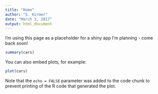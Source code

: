 ```yaml
---
title: "Home"
author: "S. Kirmer"
date: "March 3, 2017"
output: html_document
---
```



I'm using this page as a placeholder for a shiny app I'm planning - come back soon!


```r
summary(cars)
```

You can also embed plots, for example:

```r
plot(cars)
```

Note that the `echo = FALSE` parameter was added to the code chunk to prevent printing of the R code that generated the plot.
